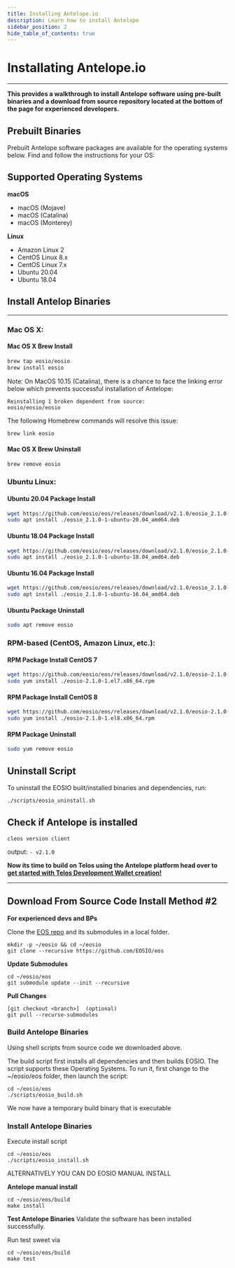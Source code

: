 ```yaml
---
title: Installing Antelope.io
description: Learn how to install Antelope
sidebar_position: 2
hide_table_of_contents: true
---
```



# Installating Antelope.io

----     -----

__This provides a walkthrough to install Antelope software using pre-built binaries and a download from source repository located at the bottom of the page for experienced developers.__

## Prebuilt Binaries

Prebuilt Antelope software packages are available for the operating systems below. Find and follow the instructions for your OS:


## Supported Operating Systems
**macOS**
- macOS (Mojave)
- macOS (Catalina)
- macOS (Monterey)

**Linux**
- Amazon Linux 2
- CentOS Linux 8.x
- CentOS Linux 7.x
- Ubuntu 20.04
- Ubuntu 18.04

## Install Antelop Binaries
----             -----
### Mac OS X:

#### Mac OS X Brew Install
```sh
brew tap eosio/eosio
brew install eosio
```
Note: On MacOS 10.15 (Catalina), there is a chance to face the linking error below which prevents successful installation of Antelope:
```
Reinstalling 1 broken dependent from source:
eosio/eosio/eosio
```
The following Homebrew commands will resolve this issue:
```sh
brew link eosio
```
#### Mac OS X Brew Uninstall
```sh
brew remove eosio
```

### Ubuntu Linux:

#### Ubuntu 20.04 Package Install
```sh
wget https://github.com/eosio/eos/releases/download/v2.1.0/eosio_2.1.0-1-ubuntu-20.04_amd64.deb
sudo apt install ./eosio_2.1.0-1-ubuntu-20.04_amd64.deb
```
#### Ubuntu 18.04 Package Install
```sh
wget https://github.com/eosio/eos/releases/download/v2.1.0/eosio_2.1.0-1-ubuntu-18.04_amd64.deb
sudo apt install ./eosio_2.1.0-1-ubuntu-18.04_amd64.deb
```
#### Ubuntu 16.04 Package Install
```sh
wget https://github.com/eosio/eos/releases/download/v2.1.0/eosio_2.1.0-1-ubuntu-16.04_amd64.deb
sudo apt install ./eosio_2.1.0-1-ubuntu-16.04_amd64.deb
```
#### Ubuntu Package Uninstall
```sh
sudo apt remove eosio
```

### RPM-based (CentOS, Amazon Linux, etc.):

#### RPM Package Install CentOS 7
```sh
wget https://github.com/eosio/eos/releases/download/v2.1.0/eosio-2.1.0-1.el7.x86_64.rpm
sudo yum install ./eosio-2.1.0-1.el7.x86_64.rpm
```
#### RPM Package Install CentOS 8
```sh
wget https://github.com/eosio/eos/releases/download/v2.1.0/eosio-2.1.0-1.el8.x86_64.rpm
sudo yum install ./eosio-2.1.0-1.el8.x86_64.rpm
```

#### RPM Package Uninstall
```sh
sudo yum remove eosio
```

## Uninstall Script
To uninstall the EOSIO built/installed binaries and dependencies, run:
```sh
./scripts/eosio_uninstall.sh
```


## Check if Antelope is installed

```
cleos version client
```

output: ```- v2.1.0```

__Now its time to build on Telos using the Antelope platform head over to [get started with Telos Development Wallet creation!](/zero/developer-environment/cleos)__

------------                                            ------------

## Download From Source Code Install Method #2

**For experienced devs and BPs**

Clone the [EOS repo](https://github.com/EOSIO/eos) and its submodules in a local folder. 

```
mkdir -p ~/eosio && cd ~/eosio
git clone --recursive https://github.com/EOSIO/eos
```


**Update Submodules** 
```
cd ~/eosio/eos
git submodule update --init --recursive
```

**Pull Changes**

```
[git checkout <branch>]  (optional)
git pull --recurse-submodules
```


### Build Antelope Binaries
Using shell scripts from source code we downloaded above.

The build script first installs all dependencies and then builds EOSIO. The script supports these Operating Systems. To run it, first change to the ~/eosio/eos folder, then launch the script:

```
cd ~/eosio/eos
./scripts/eosio_build.sh
```

We now have a temporary build binary that is executable

### Install Antelope Binaries

Execute install script

```
cd ~/eosio/eos
./scripts/eosio_install.sh
```

ALTERNATIVELY YOU CAN DO EOSIO MANUAL INSTALL 

**Antelope manual install** 

```
cd ~/eosio/eos/build
make install
```


**Test Antelope Binaries** 
Validate the software has been installed successfully.

Run test sweet via

```
cd ~/eosio/eos/build
make test
```

